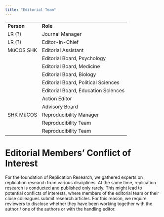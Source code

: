 ```yaml
---
title: "Editorial Team"
---
```


|            |                                     |
|------------|-------------------------------------|
| **Person** | **Role**                            |
| LR (?)     | Journal Manager                     |
| LR (?)     | Editor-in-Chief                     |
| MüCOS SHK  | Editorial Assistant                 |
|            | Editorial Board, Psychology         |
|            | Editorial Board, Medicine           |
|            | Editorial Board, Biology            |
|            | Editorial Board, Political Sciences |
|            | Editorial Board, Education Sciences |
|            | Action Editor                       |
|            | Advisory Board                      |
| SHK MüCOS  | Reproducibility Manager             |
|            | Reproducibility Team                |
|            | Reproducibility Team                |

# Editorial Members' Conflict of Interest

For the foundation of Replication Research, we gathered experts on replication research from various disciplines. At the same time, replication research is conducted and published only rarely. This might lead to potential conflicts of interests, where members of the editorial team or their close colleagues submit research articles. For this reason, we require reviewers to disclose whether they have been working together with the author / one of the authors or with the handling editor.
